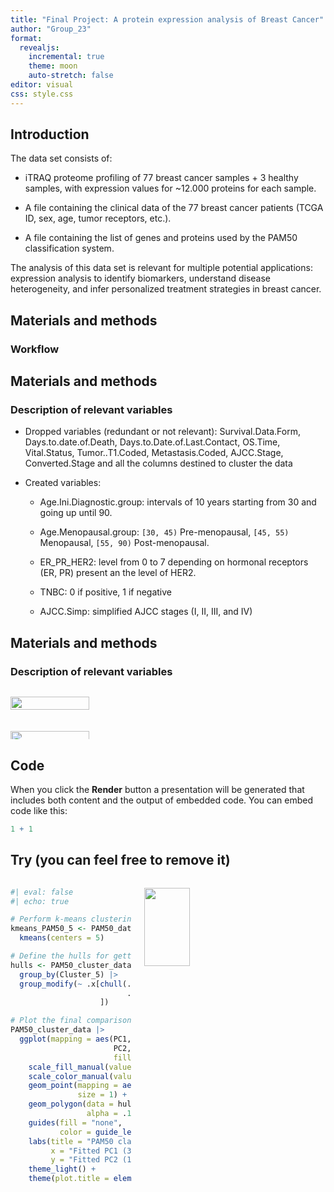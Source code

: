 ```yaml
---
title: "Final Project: A protein expression analysis of Breast Cancer"
author: "Group_23"
format: 
  revealjs: 
    incremental: true   
    theme: moon
    auto-stretch: false
editor: visual
css: style.css
---
```


## Introduction

The data set consists of:

-   iTRAQ proteome profiling of 77 breast cancer samples + 3 healthy samples, with expression values for \~12.000 proteins for each sample.

-   A file containing the clinical data of the 77 breast cancer patients (TCGA ID, sex, age, tumor receptors, etc.).

-   A file containing the list of genes and proteins used by the PAM50 classification system.

The analysis of this data set is relevant for multiple potential applications: expression analysis to identify biomarkers, understand disease heterogeneity, and infer personalized treatment strategies in breast cancer.

## Materials and methods

### Workflow

## Materials and methods

### Description of relevant variables

-   Dropped variables (redundant or not relevant): Survival.Data.Form, Days.to.date.of.Death, Days.to.Date.of.Last.Contact, OS.Time, Vital.Status, Tumor..T1.Coded, Metastasis.Coded, AJCC.Stage, Converted.Stage and all the columns destined to cluster the data

-   Created variables:

    -   Age.Ini.Diagnostic.group: intervals of 10 years starting from 30 and going up until 90.

    -   Age.Menopausal.group: `[30, 45)` Pre-menopausal, `[45, 55)` Menopausal, `[55, 90)` Post-menopausal.

    -   ER_PR_HER2: level from 0 to 7 depending on hormonal receptors (ER, PR) present an the level of HER2.

    -   TNBC: 0 if positive, 1 if negative

    -   AJCC.Simp: simplified AJCC stages (I, II, III, and IV)

## Materials and methods

### Description of relevant variables

::: columns

::: {.column width="60%"}
![](../results/ER_PR_across_age_groups.png){fig-align="right" width="50%"}

![](../results/normalized_TNBC_across_menopausal.png){fig-align="right" width="50%"}
:::

:::

## Code

When you click the **Render** button a presentation will be generated that includes both content and the output of embedded code. You can embed code like this:

```r
1 + 1
```

## Try (you can feel free to remove it)

::: columns
::: {.column width="40%"}
::: {style=".font-size"}
```r
#| eval: false
#| echo: true

# Perform k-means clustering
kmeans_PAM50_5 <- PAM50_data |>
  kmeans(centers = 5)

# Define the hulls for getting the points that define the shapes of each cluster
hulls <- PAM50_cluster_data |>
  group_by(Cluster_5) |>
  group_modify(~ .x[chull(.x$PC1, 
                          .x$PC2), 
                    ])

# Plot the final comparison
PAM50_cluster_data |>
  ggplot(mapping = aes(PC1,
                       PC2,
                       fill = factor(Cluster_5))) +
    scale_fill_manual(values = Cluster_colors) +
    scale_color_manual(values = PAM50_colors) +
    geom_point(mapping = aes(color = PAM50.mRNA),
               size = 1) +
    geom_polygon(data = hulls,
                 alpha = .1) +
    guides(fill = "none",
           color = guide_legend(title = "PAM50 classes")) +
    labs(title = "PAM50 classification compared to the predicted clusters\n(K-means clusters represented as a grey contour)",
         x = "Fitted PC1 (33.46 %)",
         y = "Fitted PC2 (12.61 %)") +
    theme_light() +
    theme(plot.title = element_text(hjust = 0.5))
```
:::
:::

::: {.column width="60%"}
![](../results/Kmeans_PAM50_clusters.png){fig-align="right" width="50%"}
:::
:::
